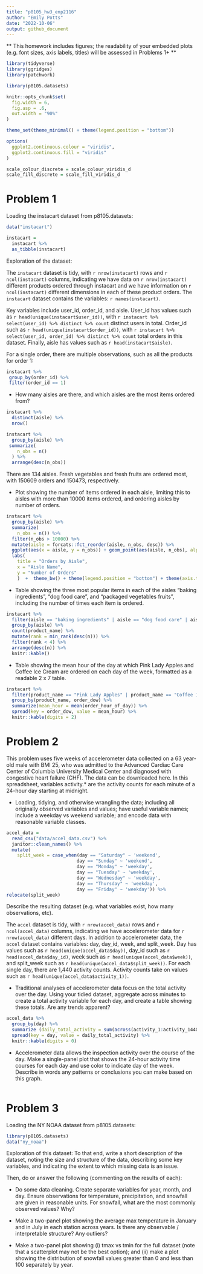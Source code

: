 ```yaml
---
title: "p8105_hw3_enp2116"
author: "Emily Potts"
date: "2022-10-06"
output: github_document
---
```


** This homework includes figures; the readability of your embedded plots (e.g. font sizes, axis labels, titles) will be assessed in Problems 1+ **


```r
library(tidyverse)
library(ggridges)
library(patchwork)

library(p8105.datasets)

knitr::opts_chunk$set(
  fig.width = 6,
  fig.asp = .6,
  out.width = "90%"
)

theme_set(theme_minimal() + theme(legend.position = "bottom"))

options(
  ggplot2.continuous.colour = "viridis",
  ggplot2.continuous.fill = "viridis"
)

scale_colour_discrete = scale_colour_viridis_d
scale_fill_discrete = scale_fill_viridis_d
```

# Problem 1

Loading the instacart dataset from p8105.datasets:
```r
data("instacart")

instacart = 
  instacart %>% 
  as_tibble(instacart)
```


Exploration of the dataset:

The `instacart` dataset is tidy, with `r nrow(instacart)` rows and `r ncol(instacart)` columns, indicating we have data on  `r nrow(instacart)` different products ordered through instacart and we have information on `r ncol(instacart)` different dimensions in each of these product orders. The `instacart` dataset contains the variables: `r names(instacart)`. 

Key variables include user_id, order_id, and aisle. User_id has values such as `r head(unique(instacart$user_id))`, with `r instacart %>% select(user_id) %>% distinct %>% count` distinct users in total. Order_id such as `r head(unique(instacart$order_id))`, with `r instacart %>% select(user_id, order_id) %>% distinct %>% count` total orders in this dataset. Finally, aisle has values such as `r head(instacart$aisle)`. 

For a single order, there are multiple observations, such as all the products for order 1:
```r
instacart %>%
 group_by(order_id) %>%
 filter(order_id == 1)
```


* How many aisles are there, and which aisles are the most items ordered from?
```r
instacart %>% 
  distinct(aisle) %>% 
  nrow()

instacart %>% 
  group_by(aisle) %>% 
 summarize(
    n_obs = n()
  ) %>% 
  arrange(desc(n_obs))
```
There are 134 aisles. Fresh vegetables and fresh fruits are ordered most, with 150609 orders and 150473, respectively.

* Plot showing the number of items ordered in each aisle, limiting this to aisles with more than 10000 items ordered, and ordering aisles by number of orders.
```r
instacart %>%
  group_by(aisle) %>%
  summarize(
    n_obs = n()) %>% 
  filter(n_obs > 10000) %>% 
  mutate(aisle = forcats::fct_reorder(aisle, n_obs, desc)) %>% 
  ggplot(aes(x = aisle, y = n_obs)) + geom_point(aes(aisle, n_obs), alpha = .5) +
  labs(
    title = "Orders by Aisle",
    x = "Aisle Name",
    y = "Number of Orders"
    )  +  theme_bw() + theme(legend.position = "bottom") + theme(axis.text.x = element_text(angle = 90))

```

* Table showing the three most popular items in each of the aisles “baking ingredients”, “dog food care”, and “packaged vegetables fruits”, including the number of times each item is ordered.
```r
instacart %>% 
  filter(aisle == "baking ingredients" | aisle == "dog food care" | aisle == "packaged vegetables fruits") %>%
  group_by(aisle) %>% 
  count(product_name) %>% 
  mutate(rank = min_rank(desc(n))) %>% 
  filter(rank < 4) %>% 
  arrange(desc(n)) %>%
  knitr::kable()
```

* Table showing the mean hour of the day at which Pink Lady Apples and Coffee Ice Cream are ordered on each day of the week, formatted as a readable 2 x 7 table.
```r
instacart %>%
  filter(product_name == "Pink Lady Apples" | product_name == "Coffee Ice Cream") %>%
  group_by(product_name, order_dow) %>%
  summarize(mean_hour = mean(order_hour_of_day)) %>%
  spread(key = order_dow, value = mean_hour) %>%
  knitr::kable(digits = 2)
```




# Problem 2

This problem uses five weeks of accelerometer data collected on a 63 year-old male with BMI 25, who was admitted to the Advanced Cardiac Care Center of Columbia University Medical Center and diagnosed with congestive heart failure (CHF). The data can be downloaded here. In this spreadsheet, variables activity.* are the activity counts for each minute of a 24-hour day starting at midnight.

* Loading, tidying, and otherwise wrangling the data; including all originally observed variables and values; have useful variable names; include a weekday vs weekend variable; and encode data with reasonable variable classes.

```r
accel_data =
  read_csv("data/accel_data.csv") %>%
  janitor::clean_names() %>%
  mutate(
    split_week = case_when(day == "Saturday" ~ 'weekend',
                          day == "Sunday" ~ 'weekend',
                          day == "Monday" ~ 'weekday',
                          day == "Tuesday" ~ 'weekday',
                          day == "Wednesday" ~ 'weekday',
                          day == "Thursday" ~ 'weekday',
                          day == "Friday" ~ 'weekday')) %>% 
relocate(split_week)
```

Describe the resulting dataset (e.g. what variables exist, how many observations, etc).

The `accel` dataset is tidy, with `r nrow(accel_data)` rows and `r ncol(accel_data)` columns, indicating we have accelerometer data for `r nrow(accel_data)` different days. In addition to accelerometer data, the `accel` dataset contains variables: day, day_id, week, and split_week. Day has values such as `r head(unique(accel_data$day))`, day_id such as `r head(accel_data$day_id)`, week such as `r head(unique(accel_data$week))`, and split_week such as `r head(unique(accel_data$split_week))`. For each single day, there are 1,440 activity counts. Activity counts take on values such as `r head(unique(accel_data$activity_1))`.


* Traditional analyses of accelerometer data focus on the total activity over the day. Using your tidied dataset, aggregate across minutes to create a total activity variable for each day, and create a table showing these totals. Are any trends apparent?
```r
accel_data %>% 
  group_by(day) %>% 
  summarize (daily_total_activity = sum(across(activity_1:activity_1440), na.rm = T)) %>%
  spread(key = day, value = daily_total_activity) %>%
  knitr::kable(digits = 0)
```



* Accelerometer data allows the inspection activity over the course of the day. Make a single-panel plot that shows the 24-hour activity time courses for each day and use color to indicate day of the week. Describe in words any patterns or conclusions you can make based on this graph.
```r

```


# Problem 3

Loading the NY NOAA dataset from p8105.datasets:
```r
library(p8105.datasets)
data("ny_noaa")
```


Exploration of this dataset: To that end, write a short description of the dataset, noting the size and structure of the data, describing some key variables, and indicating the extent to which missing data is an issue. 


Then, do or answer the following (commenting on the results of each):


* Do some data cleaning. Create separate variables for year, month, and day. Ensure observations for temperature, precipitation, and snowfall are given in reasonable units. For snowfall, what are the most commonly observed values? Why?


* Make a two-panel plot showing the average max temperature in January and in July in each station across years. Is there any observable / interpretable structure? Any outliers?

* Make a two-panel plot showing (i) tmax vs tmin for the full dataset (note that a scatterplot may not be the best option); and (ii) make a plot showing the distribution of snowfall values greater than 0 and less than 100 separately by year.

